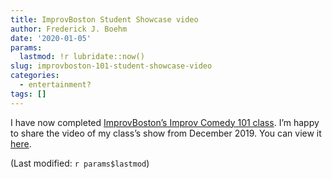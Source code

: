 ```yaml
---
title: ImprovBoston Student Showcase video
author: Frederick J. Boehm
date: '2020-01-05'
params:
  lastmod: !r lubridate::now()
slug: improvboston-101-student-showcase-video
categories:
  - entertainment?
tags: []
---
```


I have now completed [ImprovBoston's Improv Comedy 101 class](https://improvboston.com/). I'm happy to share the video of my class's show from December 2019. You can view it [here](https://venue.streamspot.com/video/0071b62456). 

(Last modified: `r params$lastmod`)
